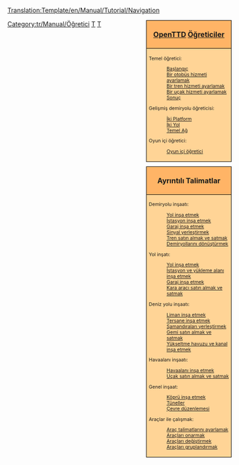 <noinclude>[[Translation:Template/en/Manual/Tutorial/Navigation]]</noinclude><noinclude></noinclude>
<!--
NOTE:
Aqueducts should go under 'bridges' (with a link from building locks and canals), as aqueducts are in fact bridges but then for ships.

Possible future tutorials not already in list:
- [[Industrial Service]] / [[FIRS Walkthrough]]
- Multistations
--><div style="float:right; padding-left:12px; background:none;">
<div style="width:180px; border:1px solid #000000; background:#ffb466; padding:5px; -moz-border-radius-topleft:5px; -moz-border-radius-topright:5px; font-size: 12pt;">
<center><strong><font size="3">[[tr/Manual/Main Page|OpenTTD]] [[tr/Manual/Tutorial/Main Page|Öğreticiler]]</font></strong></center>
</div>
<div style="width:180px;  border:1px solid black; border-top-width: 0px; background:#ffd496; padding:5px; font-size: 8pt;">

Temel öğretici:
:[[tr/Manual/Tutorial/Main Page|Başlangıç]]
:[[tr/Manual/Tutorial/Otobüsler|Bir otobüs hizmeti ayarlamak]]
:[[tr/Manual/Tutorial/Trenler|Bir tren hizmeti ayarlamak]]
:[[tr/Manual/Tutorial/Uçaklar|Bir uçak hizmeti ayarlamak]]
:[[tr/Manual/Tutorial/Sonuç|Sonuç]]
Gelişmiş demiryolu öğreticisi:
:[[tr/Öğretici/İki Platform|İki Platform]]
:[[tr/Öğretici/İki Yol|İki Yol]]
:[[tr/Öğretici/Temel Ağ|Temel Ağ]]
Oyun içi öğretici:
:[[tr/Oyun içi öğretici|Oyun içi öğretici]]

</div>

<div style="width:180px; border:1px solid #000000; background:#ffb466; padding:5px; font-size: 12pt; margin-top: 10px;">
<center><strong><font size="3">Ayrıntılı Talimatlar</font></strong></center>
</div>
<div style="width:180px;  border:1px solid black; border-top-width: 0px; background:#ffd496; padding:5px; -moz-border-radius-bottomleft:5px; -moz-border-radius-bottomright:8px; font-size: 8pt;">
<span style="font-weight:bold;">

Demiryolu inşaatı:
:[[tr/Yol inşa etmek|Yol inşa etmek]]
:[[tr/Tren istasyonu inşa etmek|İstasyon inşa etmek]]
:[[tr/Garaj inşa etmek|Garaj inşa etmek]]
:[[tr/Sinyal yerleştirmek|Sinyal yerleştirmek]]
:[[tr/Tren satın almak|Tren satın almak ve satmak]]
:[[tr/Ray dönüştürmek|Demiryollarını dönüştürmek]]

Yol inşatı:
:[[tr/Yol inşa etmek|Yol inşa etmek]]
:[[tr/İstasyon ve yükleme alanı inşa etmek|İstasyon ve yükleme alanı inşa etmek]]
:[[tr/Yol garajı inşa etmek|Garaj inşa etmek]]
:[[tr/Kara araçları satın almak|Kara aracı satın almak ve satmak]]

Deniz yolu inşaatı:
:[[tr/Liman inşa etmek|Liman inşa etmek]]
:[[tr/Tersane inşa etmek|Tersane inşa etmek]]
:[[tr/Şamandıra inşa etmek|Şamandıraları yerleştirmek]]
:[[tr/Gemi almak|Gemi satın almak ve satmak]]
:[[tr/Kanal inşa etmek|Yükseltme havuzu ve kanal inşa etmek]]

Havaalanı inşaatı:
:[[tr/Havaalanı inşa etmek|Havaalanı inşa etmek]]
:[[tr/Uçak almak|Uçak satın almak ve satmak]]

Genel inşaat:
:[[tr/Köprü inşa etmek|Köprü inşa etmek]]
:[[tr/Tüneller|Tüneller]]
:[[tr/Çevre düzenlemesi|Çevre düzenlemesi]]

Araçlar ile çalışmak:
:[[tr/Manual/Talimatlar|Araç talimatlarını ayarlamak]]
:[[tr/Onarmak|Araçları onarmak]]
:[[tr/Araç değiştirmek|Araçları değiştirmek]]
:[[tr/Araç grupları|Araçları gruplandırmak]]

</span>
</div>
</div><includeonly>[[Category:tr/Manual/Öğretici]]</includeonly><noinclude>

[[Category:en/Templates|T]][[Category:en/Navigation|T]]
</noinclude>
